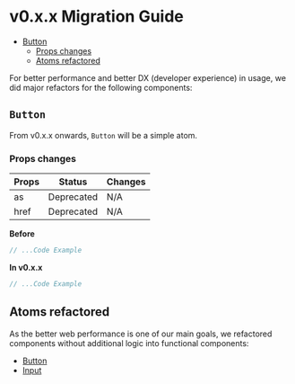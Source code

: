 
<Meta title="Releases/v0.x.x/Migration Guide - template" />

# v0.x.x Migration Guide

- [Button](#button)
  - [Props changes](#props-changes)
  - [Atoms refactored](#atoms-refactored)

For better performance and better DX (developer experience) in usage, we did major refactors for the following components:

## `Button`

From v0.x.x onwards, `Button` will be a simple atom.

### Props changes

| Props | Status     | Changes |
| ----- | ---------- | ------- |
| as    | Deprecated | N/A     |
| href  | Deprecated | N/A     |

**Before**

```js
// ...Code Example
```

**In v0.x.x**

```js
// ...Code Example
```

## Atoms refactored

As the better web performance is one of our main goals, we refactored components without additional logic into functional components:

- [Button](?path=/story/atoms-button--button)
- [Input](?path=/story/atoms-input--default)
